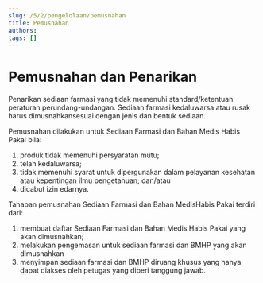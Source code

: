 ```yaml
---
slug: /5/2/pengelolaan/pemusnahan
title: Pemusnahan
authors: 
tags: []
---
```


# Pemusnahan dan Penarikan

Penarikan sediaan farmasi yang tidak memenuhi standard/ketentuan peraturan perundang-undangan. Sediaan farmasi kedaluwarsa atau rusak harus dimusnahkansesuai dengan jenis dan bentuk sediaan.

Pemusnahan dilakukan untuk Sediaan Farmasi dan Bahan Medis Habis Pakai bila:
1) produk tidak memenuhi persyaratan mutu;
2) telah kedaluwarsa;
3) tidak memenuhi syarat untuk dipergunakan dalam pelayanan kesehatan atau kepentingan ilmu pengetahuan; dan/atau
4) dicabut izin edarnya.

Tahapan pemusnahan Sediaan Farmasi dan Bahan MedisHabis Pakai terdiri dari:
1) membuat daftar Sediaan Farmasi dan Bahan Medis Habis Pakai yang akan dimusnahkan;
2) melakukan pengemasan untuk sediaan farmasi dan BMHP yang akan dimusnahkan
3) menyimpan sediaan farmasi dan BMHP diruang khusus yang hanya dapat diakses oleh petugas yang diberi tanggung jawab.
